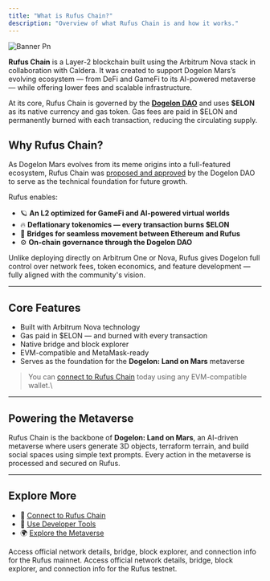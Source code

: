 ```yaml
---
title: "What is Rufus Chain?"
description: "Overview of what Rufus Chain is and how it works."
---
```


![Banner Pn](/images/banner.png)

**Rufus Chain** is a Layer-2 blockchain built using the Arbitrum Nova stack in collaboration with Caldera. It was created to support Dogelon Mars’s evolving ecosystem — from DeFi and GameFi to its AI-powered metaverse — while offering lower fees and scalable infrastructure.

At its core, Rufus Chain is governed by the [**Dogelon DAO**](https://dao.dogelonmars.com/) and uses **\$ELON** as its native currency and gas token. Gas fees are paid in \$ELON and permanently burned with each transaction, reducing the circulating supply.

## Why Rufus Chain?

As Dogelon Mars evolves from its meme origins into a full-featured ecosystem, Rufus Chain was [proposed and approved](https://snapshot.box/#/s:dogelondao.eth/proposal/0xf988aff67d371c72e4d08a6a3784b20d314ab53a9456a149fe2e57d665f7219c) by the Dogelon DAO to serve as the technical foundation for future growth.

Rufus enables:

- 🪐 **An L2 optimized for GameFi and AI-powered virtual worlds**
- 🔥 **Deflationary tokenomics — every transaction burns \$ELON**
- 🔗 **Bridges for seamless movement between Ethereum and Rufus**
- ⚙️ **On-chain governance through the Dogelon DAO**

Unlike deploying directly on Arbitrum One or Nova, Rufus gives Dogelon full control over network fees, token economics, and feature development — fully aligned with the community's vision.

---

## Core Features

- Built with Arbitrum Nova technology
- Gas paid in \$ELON — and burned with every transaction
- Native bridge and block explorer
- EVM-compatible and MetaMask-ready
- Serves as the foundation for the **Dogelon: Land on Mars** metaverse

> You can [connect to Rufus Chain](./connect-to-rufus.md) today using any EVM-compatible wallet.\\

---

## Powering the Metaverse

Rufus Chain is the backbone of **Dogelon: Land on Mars**, an AI-driven metaverse where users generate 3D objects, terraform terrain, and build social spaces using simple text prompts. Every action in the metaverse is processed and secured on Rufus.

---

## Explore More

- 🔗 [Connect to Rufus Chain](./connect-to-rufus.md)
- 🧰 [Use Developer Tools](./block-explorers.md)
- 🌍 [Explore the Metaverse](./metaverse/overview.md)

<CardGroup cols={2}>
  <Card title="Mainnet Portal" icon="person-to-portal" href="https://portal.caldera.xyz/rufus">
    Access official network details, bridge, block explorer, and connection info for the Rufus mainnet.
  </Card>
  <Card title="Testnet Portal" icon="person-from-portal" href="https://rufus-sepolia-testnet.hub.caldera.xyz/">
    Access official network details, bridge, block explorer, and connection info for the Rufus testnet.
  </Card>
</CardGroup>
